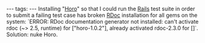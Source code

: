 ---
tags:
---
Installing "[http://github.com/tenderlove/horo Horo]" so that I could run the [[Rails]] test suite in order to submit a failing test case has broken [[RDoc]] installation for all gems on the system: `ERROR: RDoc documentation generator not installed: can't activate rdoc (~> 2.5, runtime) for ["horo-1.0.2"], already activated rdoc-2.3.0 for []`. Solution: nuke Horo.

